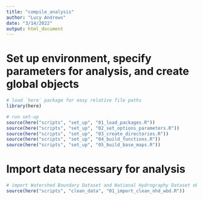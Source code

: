 ```yaml
---
title: "compile_analysis"
author: "Lucy Andrews"
date: "3/14/2022"
output: html_document
---
```


# Set up environment, specify parameters for analysis, and create global objects

```r
# load `here` package for easy relative file paths
library(here)

# run set-up
source(here("scripts", "set_up", "01_load_packages.R"))
source(here("scripts", "set_up", "02_set_options_parameters.R"))
source(here("scripts", "set_up", "03_create_directories.R"))
source(here("scripts", "set_up", "04_build_functions.R"))
source(here("scripts", "set_up", "05_build_base_maps.R"))
```

# Import data necessary for analysis

```r
# import Watershed Boundary Dataset and National Hydrography Dataset objects
source(here("scripts", "clean_data", "01_import_clean_nhd_wbd.R"))
```



